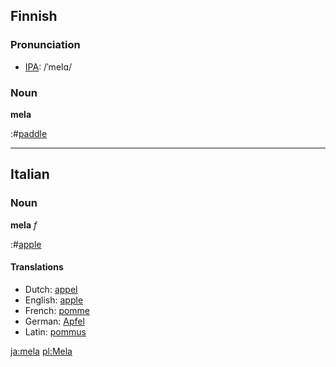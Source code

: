 ==Finnish==

===Pronunciation===
*[[w:IPA|IPA]]: /ˈmel&#x0251;/

===Noun===
'''mela'''
:#[[paddle]]

-----

==Italian==

===Noun===
'''mela''' ''f''
:#[[apple]]

====Translations====
*Dutch: [[appel]]
*English: [[apple]]
*French: [[pomme]]
*German: [[Apfel]]
*Latin: [[pommus]]

[[ja:mela]]
[[pl:Mela]]